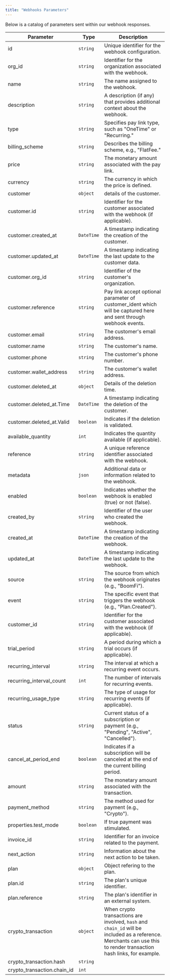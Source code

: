 ```yaml
---
title: "Webhooks Parameters"
---
```


Below is a catalog of parameters sent within our webhook responses.

| Parameter                     | Type       | Description                                                                                                                                                         |
| ----------------------------- | ---------- | ------------------------------------------------------------------------------------------------------------------------------------------------------------------- |
| id                            | `string`   | Unique identifier for the webhook configuration.                                                                                                                    |
| org\_id                       | `string`   | Identifier for the organization associated with the webhook.                                                                                                        |
| name                          | `string`   | The name assigned to the webhook.                                                                                                                                   |
| description                   | `string`   | A description (if any) that provides additional context about the webhook.                                                                                          |
| type                          | `string`   | Specifies pay link type, such as "OneTime" or "Recurring."                                                                                                          |
| billing\_scheme               | `string`   | Describes the billing scheme, e.g., "FlatFee."                                                                                                                      |
| price                         | `string`   | The monetary amount associated with the pay link.                                                                                                                   |
| currency                      | `string`   | The currency in which the price is defined.                                                                                                                         |
| customer                      | `object`   | details of the customer.                                                                                                                                            |
| customer.id                   | `string`   | Identifier for the customer associated with the webhook (if applicable).                                                                                            |
| customer.created\_at          | `DateTime` | A timestamp indicating the creation of the customer.                                                                                                                |
| customer.updated\_at          | `DateTime` | A timestamp indicating the last update to the customer data.                                                                                                        |
| customer.org\_id              | `string`   | Identifier of the customer's organization.                                                                                                                          |
| customer.reference            | `string`   | Pay link accept optional parameter of customer\_ident which will be captured here and sent through webhook events.                                                  |
| customer.email                | `string`   | The customer's email address.                                                                                                                                       |
| customer.name                 | `string`   | The customer's name.                                                                                                                                                |
| customer.phone                | `string`   | The customer's phone number.                                                                                                                                        |
| customer.wallet\_address      | `string`   | The customer's wallet address.                                                                                                                                      |
| customer.deleted\_at          | `object`   | Details of the deletion time.                                                                                                                                       |
| customer.deleted\_at.Time     | `DateTime` | A timestamp indicating the deletion of the customer.                                                                                                                |
| customer.deleted\_at.Valid    | `boolean`  | Indicates if the deletion is validated.                                                                                                                             |
| available\_quantity           | `int`      | Indicates the quantity available (if applicable).                                                                                                                   |
| reference                     | `string`   | A unique reference identifier associated with the webhook.                                                                                                          |
| metadata                      | `json`     | Additional data or information related to the webhook.                                                                                                              |
| enabled                       | `boolean`  | Indicates whether the webhook is enabled (true) or not (false).                                                                                                     |
| created\_by                   | `string`   | Identifier of the user who created the webhook.                                                                                                                     |
| created\_at                   | `DateTime` | A timestamp indicating the creation of the webhook.                                                                                                                 |
| updated\_at                   | `DateTime` | A timestamp indicating the last update to the webhook.                                                                                                              |
| source                        | `string`   | The source from which the webhook originates (e.g., "BoomFi").                                                                                                      |
| event                         | `string`   | The specific event that triggers the webhook (e.g., "Plan.Created").                                                                                                |
| customer\_id                  | `string`   | Identifier for the customer associated with the webhook (if applicable).                                                                                            |
| trial\_period                 | `string`   | A period during which a trial occurs (if applicable).                                                                                                               |
| recurring\_interval           | `string`   | The interval at which a recurring event occurs.                                                                                                                     |
| recurring\_interval\_count    | `int`      | The number of intervals for recurring events.                                                                                                                       |
| recurring\_usage\_type        | `string`   | The type of usage for recurring events (if applicable).                                                                                                             |
| status                        | `string`   | Current status of a subscription or payment (e.g., "Pending", "Active", "Cancelled").                                                                               |
| cancel\_at\_period\_end       | `boolean`  | Indicates if a subscription will be canceled at the end of the current billing period.                                                                              |
| amount                        | `string`   | The monetary amount associated with the transaction.                                                                                                                |
| payment\_method               | `string`   | The method used for payment (e.g., "Crypto").                                                                                                                       |
| properties.test\_mode         | `boolean`  | If true payment was stimulated.                                                                                                                                     |
| invoice\_id                   | `string`   | Identifier for an invoice related to the payment.                                                                                                                   |
| next\_action                  | `string`   | Information about the next action to be taken.                                                                                                                      |
| plan                          | `object`   | Object refering to the plan.                                                                                                                                        |
| plan.id                       | `string`   | The plan's unique identifier.                                                                                                                                       |
| plan.reference                | `string`   | The plan's identifier in an external system.                                                                                                                        |
| crypto\_transaction           | `object`   | When crypto transactions are involved, `hash` and `chain_id` will be included as a reference. Merchants can use this to render transaction hash links, for example. |
| crypto\_transaction.hash      | `string`   |                                                                                                                                                                     |
| crypto\_transaction.chain\_id | `int`      |                                                                                                                                                                     |
